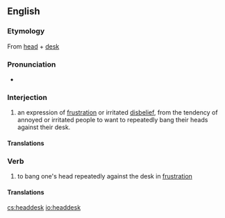 ==English==

===Etymology===
From [[head]] + [[desk]]

===Pronunciation===
* {{IPA|/hɛd.dɛsk/}}

===Interjection===
{{en-interj}}

# an expression of [[frustration]] or irritated [[disbelief]], from the tendency of annoyed or irritated people to want to repeatedly bang their heads against their desk.

====Translations====
{{trans-top|expressing frustration}}
{{trans-mid}}
{{trans-bottom}}

===Verb===
{{en-verb}}

# to bang one's head repeatedly against the desk in [[frustration]]

====Translations====
{{trans-top|bang head against desk}}
{{trans-mid}}
{{trans-bottom}}

[[cs:headdesk]]
[[io:headdesk]]